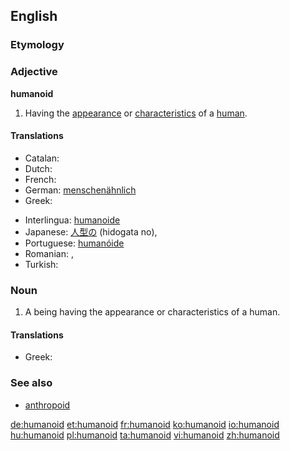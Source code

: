 {{wikipedia}}
==English==

===Etymology===
{{suffix|human|oid}}

===Adjective===
'''humanoid'''

# Having the [[appearance]] or [[characteristics]] of a [[human]].

====Translations====
{{trans-top|humanoid}}
* Catalan: {{t+|ca|humanoide|m|f}}
* Dutch: {{t-|nl|humanoïde|m}}
* French: {{t+|fr|humanoïde|m}}
* German: [[menschenähnlich]]
* Greek: {{t+|el|ανθρωποειδής|m|f|tr=anthropoeidís|sc=Grek}}
{{trans-mid}}
* Interlingua: [[humanoide]]
* Japanese: [[人型の]] (hidogata no),  {{t-|ja|擬人化}}
* Portuguese: [[humanóide]] {{m|f}}
* Romanian: {{t-|ro|umanoid|m}}, {{t-|ro|umanoidă|f}}
* Turkish: {{t+|tr|insansı}}
{{trans-bottom}}

===Noun===
{{en-noun}}

# A being having the appearance or characteristics of a human.

====Translations====
{{trans-top|humanoid}}
* Greek: {{t+|el|ανθρωποειδές|n|tr=anthropoeidés|sc=Grek}}
{{trans-mid}}
{{trans-bottom}}

===See also===
* [[anthropoid]]

[[de:humanoid]]
[[et:humanoid]]
[[fr:humanoid]]
[[ko:humanoid]]
[[io:humanoid]]
[[hu:humanoid]]
[[pl:humanoid]]
[[ta:humanoid]]
[[vi:humanoid]]
[[zh:humanoid]]